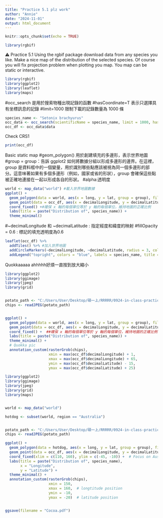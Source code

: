 ```yaml
---
title: "Practice 5.1 plz work"
author: "Annie"
date: "2024-11-01"
output: html_document
---
```


```r
knitr::opts_chunk$set(echo = TRUE)
```


```r

library(rgbif)

```

⚠ Practice 5.1 Using the rgbif package download data from any species you like. 
Make a nice map of the distribution of the selected species. 
Of course you will fix projection problem when plotting you map. 
You map can be static or interactive.
```r


library(rgbif)
library(ggplot2)
library(leaflet)
library(maps)

```
#occ_search 是用於搜索物種出現記錄的函數
#hasCoordinate=T 表示只選擇具有坐標訊息的記錄
#limit=1000 限制下載的記錄數量為 1000 條
```r
species_name <- "Setonix brachyurus"  
occ_data <- occ_search(scientificName = species_name, limit = 1000, hasCoordinate = TRUE)
occ_df <- occ_data$data

```

Check CRS1
```r
print(occ_df)
```
Basic static map
#geom_polygon() 用於創建填充的多邊形，表示世界地圖
#group = group：告訴 ggplot2 如何將數據分組以形成多邊形的邊界。在這裡，group 是資料框中的一個變量，用於識別哪些點應該被視為同一個多邊形的部分。這意味著如果有多個多邊形（例如，國家或省的形狀），group 會確保這些點被正確地連接在一起以形成各自的形狀。
#alpha:透明度
```r

world <- map_data("world") #載入世界地圖數據
ggplot() +
  geom_polygon(data = world, aes(x = long, y = lat, group = group), fill = "lightgray") +#世界地圖
  geom_point(data = occ_df, aes(x = decimalLongitude, y = decimalLatitude), color = "blue", alpha = 0.6) +#加物種點點
  coord_fixed() +#確保 x 軸的每個單位等於 y 軸的每個單位，維持地圖的正確比例
  labs(title = paste("Distribution of", species_name)) +
  theme_minimal()

```

#~decimalLongitude 和 ~decimalLatitude : 指定經度和緯度的映射
#fillOpacity = 0.6 : 標記的填充透明度為0.6
```r
leaflet(occ_df) %>%
  addTiles() %>% #加入世界地圖
  addCircleMarkers(~decimalLongitude, ~decimalLatitude, radius = 3, color = "blue", stroke = FALSE, fillOpacity = 0.6) %>%
  addLegend("topright", colors = "blue", labels = species_name, title = "Species Distribution")

```
Quokkaaaaa ahhhhh好煩一直按到放大縮小
```r
library(ggplot2)
library(ggimage)
library(jpeg)
library(grid)


potato_path <- "C:/Users/User/Desktop/碩一上/RRRRR/0924-in-class-practice/quok.jpg"
chips <- readJPEG(potato_path)


ggplot() +
  geom_polygon(data = world, aes(x = long, y = lat, group = group), fill = "lightgray") +  # wrld map
  geom_point(data = occ_df, aes(x = decimalLongitude, y = decimalLatitude), color = "blue", alpha = 0.6) +  
  coord_fixed() +  ##確保 x 軸的每個單位等於 y 軸的每個單位，維持地圖的正確比例
  labs(title = paste("Distribution of", species_name)) +
  theme_minimal() +
  # Quokka pic
  annotation_custom(rasterGrob(chips), 
                    xmin = max(occ_df$decimalLongitude) + 1,  
                    xmax = max(occ_df$decimalLongitude) + 65,  
                    ymin = max(occ_df$decimalLatitude) - 15,  
                    ymax = max(occ_df$decimalLatitude) + 25)  

```
```r

library(ggplot2)
library(ggimage)
library(jpeg)
library(grid)
library(maps)


world <- map_data("world")

hotdog <- subset(world, region == "Australia")


potato_path <- "C:/Users/User/Desktop/碩一上/RRRRR/0924-in-class-practice/quok.jpg"
chips <- readJPEG(potato_path)

ggplot() +
  geom_polygon(data = hotdog, aes(x = long, y = lat, group = group), fill = "#C1CDC1") +  # Australia map
  geom_point(data = occ_df, aes(x = decimalLongitude, y = decimalLatitude), color = "#104E8B", alpha = 0.6) +  # Species points
  coord_fixed(xlim = c(110, 160), ylim = c(-45, -10)) +  # Focus on Australia
  labs(title = paste("Distribution of", species_name),
       x = "Longitude",  
       y = "Latitude") +
  theme_minimal() +
  annotation_custom(rasterGrob(chips), 
                    xmin = 150,  
                    xmax = 160,  # longtitude position 
                    ymin = -10,  
                    ymax = -20)  # latitude position


ggsave(filename = "Cocoa.pdf")

```


